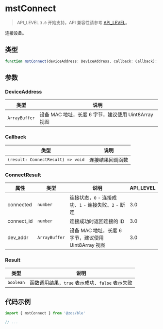 # mstConnect

> API_LEVEL `3.0` 开始支持，API 兼容性请参考 [API_LEVEL](../../../../guides/framework/device/compatibility.md)。

连接设备。

## 类型

```ts
function mstConnect(deviceAddress: DeviceAddress, callback: Callback): Result
```

## 参数

### DeviceAddress

| 类型                     | 说明                                                 |
| ------------------------ | ---------------------------------------------------- |
| <code>ArrayBuffer</code> | 设备 MAC 地址，长度 6 字节，建议使用 Uint8Array 视图 |

### Callback

| 类型                                             | 说明             |
| ------------------------------------------------ | ---------------- |
| <code>(result: ConnectResult) =&#62; void</code> | 连接结果回调函数 |

### ConnectResult

| 属性       | 类型                     | 说明                                                 | API_LEVEL |
| ---------- | ------------------------ | ---------------------------------------------------- | --------- |
| connected  | <code>number</code>      | 连接状态，`0` - 连接成功、`1` - 连接失败、`2` - 断连 | 3.0       |
| connect_id | <code>number</code>      | 连接成功时返回连接的 ID                              | 3.0       |
| dev_addr   | <code>ArrayBuffer</code> | 设备 MAC 地址，长度 6 字节，建议使用 Uint8Array 视图 | 3.0       |

### Result

| 类型                 | 说明                                            |
| -------------------- | ----------------------------------------------- |
| <code>boolean</code> | 函数调用结果，`true` 表示成功、`false` 表示失败 |

## 代码示例

```js
import { mstConnect } from '@zos/ble'

// ...
```
